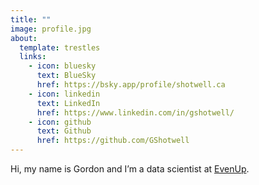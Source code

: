 ```yaml
---
title: ""
image: profile.jpg
about:
  template: trestles
  links:
    - icon: bluesky
      text: BlueSky
      href: https://bsky.app/profile/shotwell.ca
    - icon: linkedin
      text: LinkedIn
      href: https://www.linkedin.com/in/gshotwell/
    - icon: github
      text: Github
      href: https://github.com/GShotwell
---
```


Hi, my name is Gordon and I'm a data scientist  at [EvenUp](https://www.evenuplaw.com/).

